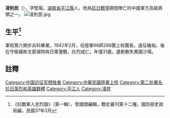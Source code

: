 '''凌則民'''（{{bd|1911年|11月1日|1942年|4月|}}），字堅瑜。[[湖南省|湖南省]][[平江縣|平江縣]]人。他為[[抗日戰爭|抗日戰爭]]期間陣亡的中國軍方高級將領之一。
[[File:凌則民.jpg|thumb]]

== 生平<ref>《抗戰軍人忠烈錄》（第一輯），曾國傑編輯，戰史叢刊第十二種，國防部史政局編，民國37年3月</ref> ==
軍校第六期步兵科畢業。1942年2月，任陸軍96師288團上校團長，遠征緬甸。後在守衛緬彬文那城時與日軍激戰，壯烈成仁，年僅31歲。遺骸散失異國沙場。
==註釋==
{{reflist}}

[[Category:中国远征军牺牲者|Category:中国远征军牺牲者]]
[[Category:中華民國陸軍上校|Category:中華民國陸軍上校]]
[[Category:第二批著名抗日英烈和英雄群體|Category:第二批著名抗日英烈和英雄群體]]
[[Category:平江人|Category:平江人]]
[[Category:凌姓|Category:凌姓]]